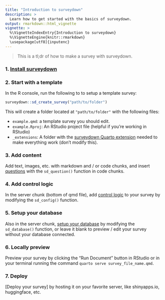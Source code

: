 ```yaml
---
title: "Introduction to surveydown"
description: >
  Learn how to get started with the basics of surveydown.
output: rmarkdown::html_vignette
vignette: >
  %\VignetteIndexEntry{Introduction to surveydown}
  %\VignetteEngine{knitr::rmarkdown}
  \usepackage[utf8]{inputenc}
---
```


> This is a tl;dr of how to make a survey with surveydown.

### 1. [**Install surveydown**]()

### 2. **Start with a template**

In the R console, run the following to to setup a template survey:

```r
surveydown::sd_create_survey("path/to/folder")
```

This will create a folder located at `"path/to/folder"` with the following files:

- `example.qmd`: a template survey you should edit.
- `example.Rproj`: An RStudio project file (helpful if you're working in RStudio)
- `_extensions`: A folder with the [surveydown Quarto extension](https://github.com/jhelvy/surveydown-ext) needed to make everything work (don't modify this).

### 3. **Add content**

Add text, images, etc. with markdown and / or code chunks, and insert [questions]() with the `sd_question()` function in code chunks.

### 4. **Add control logic**

In the server chunk (bottom of qmd file), add [control logic]() to your survey by modifying the `sd_config()` function.

### 5. **Setup your database**

Also in the server chunk, [setup your database]() by modifying the `sd_database()` function, or leave it blank to preview / edit your survey without your database connected.

### 6. **Locally preview**

Preview your survey by clicking the "Run Document" button in RStudio or in your terminal running the command `quarto serve survey_file_name.qmd`.

### 7. **Deploy**

[Deploy your survey] by hosting it on your favorite server, like shinyapps.io, huggingface, etc.
